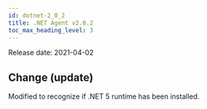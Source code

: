 ```yaml
---
id: dotnet-2_0_2
title: .NET Agent v2.0.2
toc_max_heading_level: 3
---
```



Release date: 2021-04-02

## Change (update)

Modified to recognize if .NET 5 runtime has been installed.
